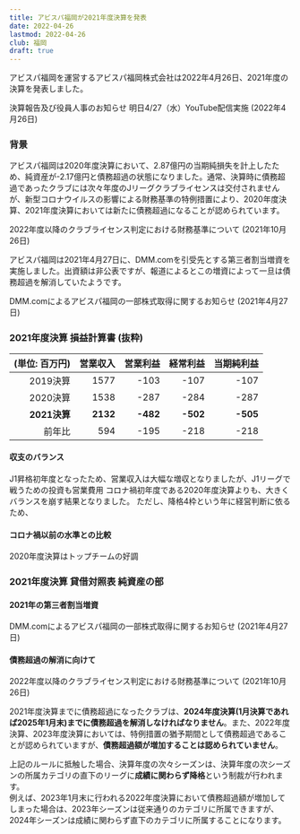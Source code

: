```yaml
---
title: アビスパ福岡が2021年度決算を発表
date: 2022-04-26
lastmod: 2022-04-26
club: 福岡
draft: true
---
```


アビスパ福岡を運営するアビスパ福岡株式会社は2022年4月26日、2021年度の決算を発表しました。

<PanelLink to="https://www.avispa.co.jp/news/post-49691">
  決算報告及び役員人事のお知らせ 明日4/27（水）YouTube配信実施 (2022年4月26日)
</PanelLink>

### 背景

アビスパ福岡は2020年度決算において、2.87億円の当期純損失を計上したため、純資産が-2.17億円と債務超過の状態になりました。通常、決算時に債務超過であったクラブには次々年度のJリーグクラブライセンスは交付されませんが、新型コロナウイルスの影響による財務基準の特例措置により、2020年度決算、2021年度決算においては新たに債務超過になることが認められています。

<PanelLink to="https://aboutj.jleague.jp/corporate/release/24748/">
  2022年度以降のクラブライセンス判定における財務基準について (2021年10月26日)
</PanelLink>

アビスパ福岡は2021年4月27日に、DMM.comを引受先とする第三者割当増資を実施しました。出資額は非公表ですが、報道によるとこの増資によって一旦は債務超過を解消していたようです。

<PanelLink to="https://dmm-corp.com/press/corporate/389/">
  DMM.comによるアビスパ福岡の一部株式取得に関するお知らせ (2021年4月27日)
</PanelLink>

<Ad />

### 2021年度決算 損益計算書 (抜粋)

| (単位: 百万円) | 営業収入 | 営業利益 | 経常利益 | 当期純利益 |
|-----------:|------:|------:|------:|-------:|
| 2019決算    | 1577 | -103 | -107 | -107  |
| 2020決算    | 1538 | -287 | -284 | -287  |
| **2021決算**    | **2132** | **-482** | **-502** | **-505**  |
| 前年比       | <Diff>594</Diff>  | <Diff>-195</Diff> | <Diff>-218</Diff> | <Diff>-218</Diff>  |

#### 収支のバランス

J1昇格初年度となったため、営業収入は大幅な増収となりましたが、J1リーグで戦うための投資も営業費用
コロナ禍初年度である2020年度決算よりも、大きくバランスを崩す結果となりました。
ただし、降格4枠という年に経営判断に依るため、

#### コロナ禍以前の水準との比較

2020年度決算はトップチームの好調

### 2021年度決算 貸借対照表 純資産の部

#### 2021年の第三者割当増資

<PanelLink to="https://dmm-corp.com/press/corporate/389/">
  DMM.comによるアビスパ福岡の一部株式取得に関するお知らせ (2021年4月27日)
</PanelLink>

#### 債務超過の解消に向けて

<PanelLink to="https://aboutj.jleague.jp/corporate/release/24748/">
  2022年度以降のクラブライセンス判定における財務基準について (2021年10月26日)
</PanelLink>

2021年度決算までに債務超過になったクラブは、**2024年度決算(1月決算であれば2025年1月末)までに債務超過を解消しなければなりません**。また、2022年度決算、2023年度決算においては、特例措置の猶予期間として債務超過であることが認められていますが、**債務超過額が増加することは認められていません**。

上記のルールに抵触した場合、決算年度の次々シーズンは、決算年度の次シーズンの所属カテゴリの直下のリーグに**成績に関わらず降格**という制裁が行われます。  
例えば、2023年1月末に行われる2022年度決算において債務超過額が増加してしまった場合は、2023年シーズンは従来通りのカテゴリに所属できますが、2024年シーズンは成績に関わらず直下のカテゴリに所属することになります。
